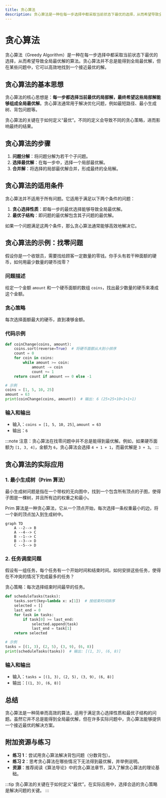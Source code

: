 ```yaml
---
title: 贪心算法
description: 贪心算法是一种在每一步选择中都采取当前状态下最优的选择，从而希望导致全局最优解的算法。本文将通过清晰的解释、代码示例和实际案例，帮助初学者理解贪心算法的基本概念和应用。
---
```


# 贪心算法

贪心算法（Greedy Algorithm）是一种在每一步选择中都采取当前状态下最优的选择，从而希望导致全局最优解的算法。贪心算法并不总是能得到全局最优解，但在某些问题中，它可以高效地找到一个接近最优的解。

## 贪心算法的基本思想

贪心算法的核心思想是：**每一步都选择当前最优的局部解，最终希望这些局部解能够组成全局最优解**。贪心算法通常用于解决优化问题，例如最短路径、最小生成树、背包问题等。

贪心算法的关键在于如何定义“最优”。不同的定义会导致不同的贪心策略，进而影响最终的结果。

## 贪心算法的步骤

1. **问题分解**：将问题分解为若干个子问题。
2. **选择最优解**：在每一步中，选择一个局部最优解。
3. **合并解**：将选择的局部最优解合并，形成最终的全局解。

## 贪心算法的适用条件

贪心算法并不适用于所有问题。它适用于满足以下两个条件的问题：

1. **贪心选择性质**：即每一步的最优选择能够导致全局最优解。
2. **最优子结构**：即问题的最优解包含其子问题的最优解。

如果一个问题满足这两个条件，那么贪心算法通常能够高效地解决它。

## 贪心算法的示例：找零问题

假设你是一个收银员，需要找给顾客一定数量的零钱。你手头有若干种面额的硬币，如何用最少数量的硬币找零？

### 问题描述

给定一个金额 `amount` 和一个硬币面额的数组 `coins`，找出最少数量的硬币来凑成这个金额。

### 贪心策略

每次选择面额最大的硬币，直到凑够金额。

### 代码示例

```python
def coinChange(coins, amount):
    coins.sort(reverse=True)  # 将硬币面额从大到小排序
    count = 0
    for coin in coins:
        while amount >= coin:
            amount -= coin
            count += 1
    return count if amount == 0 else -1

# 示例
coins = [1, 5, 10, 25]
amount = 63
print(coinChange(coins, amount))  # 输出: 6 (25+25+10+1+1+1)
```

### 输入和输出

- 输入：`coins = [1, 5, 10, 25]`, `amount = 63`
- 输出：`6`

:::note
注意：贪心算法在找零问题中并不总是能得到最优解。例如，如果硬币面额为 `[1, 3, 4]`，金额为 `6`，贪心算法会选择 `4 + 1 + 1`，而最优解是 `3 + 3`。
:::

## 贪心算法的实际应用

### 1. 最小生成树（Prim 算法）

最小生成树问题是指在一个带权的无向图中，找到一个包含所有顶点的子图，使得子图是一棵树，并且所有边的权重之和最小。

Prim 算法是一种贪心算法，它从一个顶点开始，每次选择一条权重最小的边，将一个新的顶点加入到生成树中。

```mermaid
graph TD
    A --2--> B
    A --4--> C
    B --1--> C
    B --3--> D
    C --5--> D
```

### 2. 任务调度问题

假设有一组任务，每个任务有一个开始时间和结束时间。如何安排这些任务，使得在不冲突的情况下完成最多的任务？

贪心策略：每次选择结束时间最早的任务。

```python
def scheduleTasks(tasks):
    tasks.sort(key=lambda x: x[1])  # 按结束时间排序
    selected = []
    last_end = 0
    for task in tasks:
        if task[0] >= last_end:
            selected.append(task)
            last_end = task[1]
    return selected

# 示例
tasks = [(1, 3), (2, 5), (3, 9), (6, 8)]
print(scheduleTasks(tasks))  # 输出: [(1, 3), (6, 8)]
```

### 输入和输出

- 输入：`tasks = [(1, 3), (2, 5), (3, 9), (6, 8)]`
- 输出：`[(1, 3), (6, 8)]`

## 总结

贪心算法是一种简单而高效的算法，适用于满足贪心选择性质和最优子结构的问题。虽然它并不总是能得到全局最优解，但在许多实际问题中，贪心算法能够提供一个接近最优的解决方案。

## 附加资源与练习

- **练习 1**：尝试用贪心算法解决背包问题（分数背包）。
- **练习 2**：思考贪心算法在哪些情况下无法得到最优解，并举例说明。
- **资源**：推荐阅读《算法导论》中的贪心算法章节，深入了解贪心算法的理论基础。

:::tip
贪心算法的关键在于如何定义“最优”。在实际应用中，选择合适的贪心策略是解决问题的关键。
:::